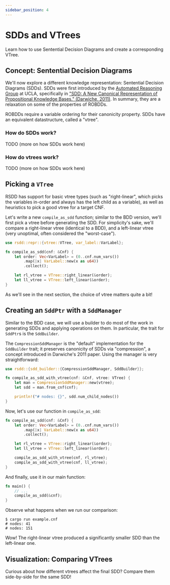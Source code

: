 ```yaml
---
sidebar_position: 4
---
```


# SDDs and VTrees

Learn how to use Sentential Decision Diagrams and create a corresponding VTree.

## Concept: Sentential Decision Diagrams

We'll now explore a different knowledge representation: Sentential Decision Diagrams (SDDs). SDDs were first introduced by the [Automated Reasoning Group](http://reasoning.cs.ucla.edu/sdd/) at UCLA, specifically in ["SDD: A New Canonical Representation of Propositional Knowledge Bases." (Darwiche, 2011)](https://dl.acm.org/doi/abs/10.5555/2283516.2283536). In summary, they are a relaxation on some of the properties of ROBDDs.

ROBDDs require a variable ordering for their canonicity property. SDDs have an equivalent datastructure, called a "vtree".

### How do SDDs work?

TODO (more on how SDDs work here)

### How do vtrees work?

TODO (more on how SDDs work here)

## Picking a `VTree`

RSDD has support for basic vtree types (such as "right-linear", which picks the variables in-order and always has the left child as a variable), as well as heuristics to pick a good vtree for a target CNF.

Let's write a new `compile_as_sdd` function; similar to the BDD version, we'll first pick a vtree before generating the SDD. For simplicity's sake, we'll compare a right-linear vtree (identical to a BDD), and a left-linear vtree (very unoptimal, often considered the "worst-case").

```rust title="src/main.rs"
use rsdd::repr::{vtree::VTree, var_label::VarLabel};

fn compile_as_sdd(cnf: &Cnf) {
    let order: Vec<VarLabel> = (0..cnf.num_vars())
        .map(|x| VarLabel::new(x as u64))
        .collect();

    let rl_vtree = VTree::right_linear(&order);
    let ll_vtree = VTree::left_linear(&order);
}
```

As we'll see in the next section, the choice of vtree matters quite a bit!

## Creating an `SddPtr` with a `SddManager`

Similar to the BDD case, we will use a builder to do most of the work in generating SDDs and applying operations on them. In particular, the trait for `SddPtr`s is the `SddBuilder`.

The `CompressionSddManager` is the "default" implementation for the `SddBuilder` trait; it preserves canonicity of SDDs via "compression", a concept introduced in Darwiche's 2011 paper. Using the manager is very straightforward:

```rust title="src/main.rs"
use rsdd::{sdd_builder::{CompressionSddManager, SddBuilder}};

fn compile_as_sdd_with_vtree(cnf: &Cnf, vtree: VTree) {
    let man = CompressionSddManager::new(vtree);
    let sdd = man.from_cnf(cnf);

    println!("# nodes: {}", sdd.num_child_nodes())
}
```

Now, let's use our function in `compile_as_sdd`:

```rust title="src/main.rs"
fn compile_as_sdd(cnf: &Cnf) {
    let order: Vec<VarLabel> = (0..cnf.num_vars())
        .map(|x| VarLabel::new(x as u64))
        .collect();

    let rl_vtree = VTree::right_linear(&order);
    let ll_vtree = VTree::left_linear(&order);

    compile_as_sdd_with_vtree(cnf, rl_vtree);
    compile_as_sdd_with_vtree(cnf, ll_vtree);
}
```

And finally, use it in our main function:

```rust title="src/main.rs"
fn main() {
    // ...
    compile_as_sdd(&cnf);
}
```

Observe what happens when we run our comparison:


```
$ cargo run example.cnf
# nodes: 41
# nodes: 151
```

Wow! The right-linear vtree produced a significantly smaller SDD than the left-linear one.

## Visualization: Comparing VTrees

Curious about how different vtrees affect the final SDD? Compare them side-by-side for the same SDD!


<SddRightVersusLeftLinear />
